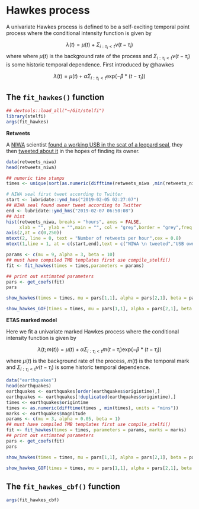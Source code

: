 # Hawkes process {#hawkes}

A  univariate Hawkes process is defined to be a self-exciting temporal point process where the conditional intensity function is given by

 $$\lambda(t) = \mu(t) + \Sigma_{i:\tau_i<t}\nu(t-\tau_i)$$ 
 where where $\mu(t)$ is the background rate of the process and $\Sigma_{i:\tau_i<t}\nu(t-\tau_i)$ is some historic temporal dependence. First introduced by @hawkes
 
 $$\lambda(t) = \mu(t) + \alpha \Sigma_{i:\tau_i<t}\text{exp}(-\beta * (t-\tau_i)) $$ 
 
## The `fit_hawkes()` function

```r
## devtools::load_all("~/Git/stelfi")
library(stelfi)
args(fit_hawkes)
```

**Retweets**

A [NIWA](https://niwa.co.nz/) scientist [found a working USB in the scat of a leopard seal](https://www.nzherald.co.nz/nz/news/article.cfm?c_id=1&objectid=12201147), they then [tweeted about it](https://twitter.com/niwa_nz/status/1092610541401587712) in the hopes of finding its owner.

```r
data(retweets_niwa)
head(retweets_niwa)
```

```r
## numeric time stamps
times <- unique(sort(as.numeric(difftime(retweets_niwa ,min(retweets_niwa),units = "mins"))))
```


```r
# NIWA seal first tweet according to Twitter
start <- lubridate::ymd_hms("2019-02-05 02:27:07")
## NIWA seal found owner tweet according to Twitter
end <- lubridate::ymd_hms("2019-02-07 06:50:08")
## hist
hist(retweets_niwa, breaks = "hours", axes = FALSE, 
     xlab = "", ylab = "",main = "", col = "grey",border = "grey",freq = TRUE)
axis(2,at = c(0,250))
mtext(2, line = 0, text = "Number of retweets per hour",cex = 0.8)
mtext(1,line = 1, at = c(start,end),text = c("NIWA \n tweeted","USB owner \n found"),cex = 0.9)
```



```r
params <- c(mu = 9, alpha = 3, beta = 10)
## must have compiled TMB templates first use compile_stelfi()
fit <- fit_hawkes(times = times,parameters = params) 
```


```r
## print out estimated parameters
pars <- get_coefs(fit)
pars
```



```r
show_hawkes(times = times, mu = pars[1,1], alpha = pars[2,1], beta = pars[3,1])
```


```r
show_hawkes_GOF(times = times, mu = pars[1,1], alpha = pars[2,1], beta = pars[3,1], return_values = FALSE)
```

**ETAS marked model**

Here we fit a univariate marked Hawkes process  where the conditional intensity function is given by

 $$\lambda(t; m(t)) = \mu(t) + \alpha \Sigma_{i:\tau_i<t}m(t-\tau_i)\text{exp}(-\beta * (t-\tau_i)) $$ 
where $\mu(t)$ is the background rate of the process, $m(t)$ is the temporal mark and $\Sigma_{i:\tau_i<t}\nu(t-\tau_i)$ is some historic temporal dependence.

```r
data("earthquakes")
head(earthquakes)
earthquakes <- earthquakes[order(earthquakes$origintime),]
earthquakes <- earthquakes[!duplicated(earthquakes$origintime),]
times <- earthquakes$origintime
times <- as.numeric(difftime(times , min(times), units = "mins"))
marks <- earthquakes$magnitude
params <- c(mu = 3, alpha = 0.05, beta = 1)
## must have compiled TMB templates first use compile_stelfi()
fit <- fit_hawkes(times = times, parameters = params, marks = marks) 
## print out estimated parameters
pars <- get_coefs(fit)
pars
```

```r
show_hawkes(times = times, mu = pars[1,1], alpha = pars[2,1], beta = pars[3,1], marks = marks)
```


```r
show_hawkes_GOF(times = times, mu = pars[1,1], alpha = pars[2,1], beta = pars[3,1], marks = marks, return_values = FALSE)
```



## The `fit_hawkes_cbf()` function

```r
args(fit_hawkes_cbf)
```


